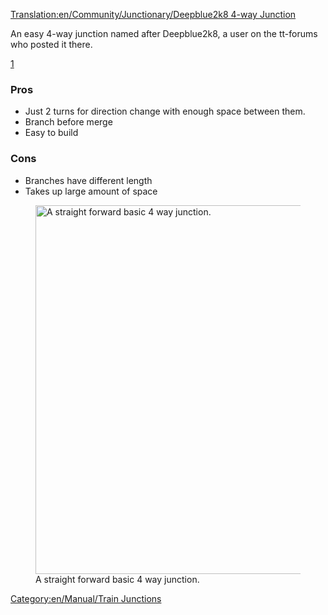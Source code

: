 [[Translation:en/Community/Junctionary/Deepblue2k8 4-way Junction]]
{{fr/Traduction|en/Community/Junctionary/Deepblue2k8 4-way Junction|0}}

{{en/Community/Junctionary/Navigation}}

An easy 4-way junction named after Deepblue2k8, a user on the tt-forums who posted it there.

[http://www.tt-forums.net/viewtopic.php?p=726035#p726035]


===Pros===
* Just 2 turns for direction change with enough space between them.
* Branch before merge
* Easy to build


===Cons===
* Branches have different length
* Takes up large amount of space

[[File:en/Community/Junctionary/Deepblue2k8 4-way junction.png|none|thumb|590px|A straight forward basic 4 way junction. ]]

[[Category:en/Manual/Train Junctions]]